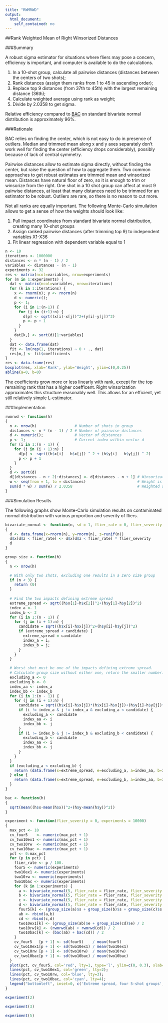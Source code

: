 ```yaml
---
title: "RWMRWD"
output: 
  html_document: 
    self_contained: no
---
```


##Rank Weighted Mean of Right Winsorized Distances

###Summary

A robust sigma estimator for situations where fliers may pose a concern, efficiency is important, and computer is available to do the calculations.

1. In a 10-shot group, calculate all pairwise distances (distances between the centers of two shots);
2. Rank distances (assign them ranks from 1 to 45 in ascending order);
3. Replace top 9 distances (from 37th to 45th) with the largest remaining distance (36th);
4. Calculate weighted average using rank as weight;
5. Divide by 2.0358 to get sigma.

Relative efficiency compared to [BAC](http://ballistipedia.com/index.php?title=Ballistic_Accuracy_Classification) on standard bivariate normal distribution is approximately 96%.

###Rationale

BAC relies on finding the center, which is not easy to do in presence of outliers. Median and trimmed mean along x and y axes separately don't work well for finding the center (efficiency drops considerably), possibly because of lack of central symmetry.

Pairwise distances allow to estimate sigma directly, without finding the center, but raise the question of how to aggregate them. Two common approaches to get robust estimates are trimmed mean and winsorized mean. Distances have natural floor of zero, so it is enough to trim or winsorize from the right. One shot in a 10 shot group can affect at most 9 pairwise distances, at least that many distances need to be trimmed for an estimator to be robust. Outliers are rare, so there is no reason to cut more.

Not all ranks are equally important. The following Monte-Carlo simuilation allows to get a sense of how the weights should look like:

1. Pull impact coordinates from standard bivariate normal distribution, creating many 10-shot groups
2. Assign ranked pairwise distances (after trimming top 9) to independent variables X1-X36
3. Fit linear regression with dependent variable equal to 1

```r
n <- 10
iterations <- 1000000
distances <- n * (n - 1) / 2
variables <- distances - (n - 1)
experiments <- 32
res <- matrix(ncol=variables, nrow=experiments)
for (m in 1:experiments) {
  dat <- matrix(ncol=variables, nrow=iterations)
  for (k in 1:iterations) {
    x <- rnorm(n); y <- rnorm(n)
    d <- numeric();
    p <- 1;
    for (i in 1:(n-1)) {
      for (j in (i+1):n) {
        d[p] <- sqrt((x[i]-x[j])^2+(y[i]-y[j])^2)
        p <- p + 1
      }
    }
    dat[k,] <- sort(d)[1:variables]
  }
  dat <- data.frame(dat)
  fit <- lm(rep(1, iterations) ~ 0 + ., dat)
  res[m,] <- fit$coefficients
}
res <- data.frame(res)
boxplot(res, xlab='Rank', ylab='Weight', ylim=c(0,0.25))
abline(a=0, b=0)
```

The coefficients grow more or less linearly with rank, except for the top remaining rank that has a higher coefficent. Right winsorization approximates this structure reasonably well. This allows for an efficient, yet still relatively simple L-estimator.

###Implementation

```r
rwmrwd <- function(h)
{
  n <- nrow(h)                 # Number of shots in group
  distances <- n * (n - 1) / 2 # Number of pairwise distances
  d <- numeric();              # Vector of distances
  p <- 1;                      # Current index within vector d
  for (i in 1:(n - 1)) {
    for (j in (i + 1):n) {
      d[p] <- sqrt((h$x[i] - h$x[j]) ^ 2 + (h$y[i] - h$y[j]) ^ 2)
      p <- p + 1
    }
  }
  d <- sort(d)
  d[(distances - n + 2):distances] <- d[distances - n + 1] # Winsorization
  w <- seq(from = 1, to = distances)                       # Weight is rank
  sum(d * w) / sum(w) / 2.0358                             # Weighted average
}
```

###Simulation Results

The following graphs show Monte-Carlo simulation results on contaminated normal distribution with various proportion and severity of fliers.

```r
bivariate_normal <- function(n, sd = 1, flier_rate = 0, flier_severity = 3)
{
  d <- data.frame(x=rnorm(n), y=rnorm(n), z=runif(n))
  d$x[d$z < flier_rate] <- d$x[d$z < flier_rate] * flier_severity
  d
}

group_size <- function(h)
{
  n <- nrow(h)

  # With only two shots, excluding one results in a zero size group
  if (n < 3) {
    return (0)
  }
      
  # Find the two impacts defining extreme spread
  extreme_spread <- sqrt((h$x[1]-h$x[2])^2+(h$y[1]-h$y[2])^2)
  index_a <- 1
  index_b <- 2
  for (i in 1:(n - 1)) {
    for (j in (i + 1):n) {
      candidate = sqrt((h$x[i]-h$x[j])^2+(h$y[i]-h$y[j])^2)
      if (extreme_spread < candidate) {
        extreme_spread = candidate
        index_a = i;
        index_b = j;
      }
    }
  }

  # Worst shot must be one of the impacts defining extreme spread.
  # Calculate group size without either one, return the smaller number.
  excluding_a <- 0
  excluding_b <- 0
  index_aa <- index_a
  index_bb <- index_b
  for (i in 1:(n - 1)) {
    for (j in (i + 1):n) {
      candidate = sqrt((h$x[i]-h$x[j])*(h$x[i]-h$x[j])+(h$y[i]-h$y[j])*(h$y[i]-h$y[j]))
      if (i != index_a & j != index_a & excluding_a < candidate) {
        excluding_a <- candidate
        index_aa <- i
        index_bb <- j
      }
      if (i != index_b & j != index_b & excluding_b < candidate) {
        excluding_b <- candidate
        index_aa <- i
        index_bb <- j
      }
    }
  }
  if (excluding_a < excluding_b) {
    return (data.frame(s=extreme_spread, e=excluding_a, a=index_aa, b=index_bb, w=index_a))
  } else {
    return (data.frame(s=extreme_spread, e=excluding_b, a=index_aa, b=index_bb, w=index_b))
  }
}

bac <- function(h)
{
  sqrt(mean((h$x-mean(h$x))^2+(h$y-mean(h$y))^2))
}

experiment <- function(flier_severity = 0, experiments = 10000)
{
  max_pct <- 10
  cv_four5    <- numeric(max_pct + 1)
  cv_two10ex1 <- numeric(max_pct + 1)
  cv_two10rw  <- numeric(max_pct + 1)
  cv_two10bac <- numeric(max_pct + 1)
  pct <- 0:max_pct
  for (p in pct) {
    flier_rate <- p / 100.
    four5 <- numeric(experiments)
    two10ex1 <- numeric(experiments)
    two10rw <- numeric(experiments)
    two10bac <- numeric(experiments)
    for (k in 1:experiments) {
      a <- bivariate_normal(5, flier_rate = flier_rate, flier_severity = flier_severity)
      b <- bivariate_normal(5, flier_rate = flier_rate, flier_severity = flier_severity)
      c <- bivariate_normal(5, flier_rate = flier_rate, flier_severity = flier_severity)
      d <- bivariate_normal(5, flier_rate = flier_rate, flier_severity = flier_severity)
      four5[k] <- (group_size(a)$s + group_size(b)$s + group_size(c)$s + group_size(d)$s) / 4
      ab <- rbind(a,b)
      cd <- rbind(c,d)
      two10ex1[k] <- (group_size(ab)$e + group_size(cd)$e) / 2
      two10rw[k] <- (rwmrwd(ab) + rwmrwd(cd)) / 2
      two10bac[k] <- (bac(ab) + bac(cd)) / 2
    }
    cv_four5   [p + 1] <- sd(four5)    / mean(four5)
    cv_two10ex1[p + 1] <- sd(two10ex1) / mean(two10ex1)
    cv_two10rw [p + 1] <- sd(two10rw)  / mean(two10rw)
    cv_two10bac[p + 1] <- sd(two10bac) / mean(two10bac)
  }
  plot(pct, cv_four5, col='red', lty=1, type='l', ylim=c(0, 0.3), xlab='Proportion of fliers, %', ylab='CV', xlim=c(0,max_pct), main=paste0('Flier Severity ', flier_severity));
  lines(pct, cv_two10ex1, col='green', lty=2);
  lines(pct, cv_two10rw, col='blue', lty=3);
  lines(pct, cv_two10bac, col='cyan', lty=4);
  legend("bottomleft", inset=0, c('Extreme spread, four 5-shot groups', 'Excluding worst shot, two 10-shot groups', 'RWMRWD, two 10-shot groups', 'BAC, two 10-shot groups'), lwd=2, lty=c(1,2,3,4), col=c('red','green','blue','cyan'), bty='n');
}
```

```r
experiment(2)
```
```r
experiment(3)
```
```r
experiment(5)
```
